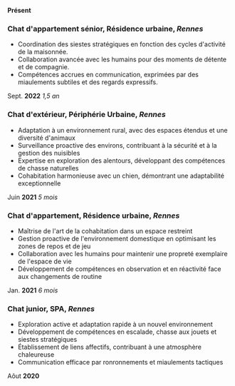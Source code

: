 **Présent**

### **Chat d'appartement sénior**, Résidence urbaine, _Rennes_

- Coordination des siestes stratégiques en fonction des cycles d'activité de la maisonnée.
- Collaboration avancée avec les humains pour des moments de détente et de compagnie.
- Compétences accrues en communication, exprimées par des miaulements subtiles et des regards expressifs.



Sept. **2022** _1,5 an_

### **Chat d'extérieur**, Périphérie Urbaine, _Rennes_

- Adaptation à un environnement rural, avec des espaces étendus et une diversité d'animaux
- Surveillance proactive des environs, contribuant à la sécurité et à la gestion des nuisibles
- Expertise en exploration des alentours, développant des compétences de chasse naturelles
- Cohabitation harmonieuse avec un chien, démontrant une adaptabilité exceptionnelle



Juin **2021** _5 mois_

### **Chat d'appartement**, Résidence urbaine, _Rennes_

- Maîtrise de l'art de la cohabitation dans un espace restreint
- Gestion proactive de l'environnement domestique en optimisant les zones de repos et de jeu
- Collaboration avec les humains pour maintenir une propreté exemplaire de l'espace de vie
- Développement de compétences en observation et en réactivité face aux changements de routine



Jan. **2021** _6 mois_

### **Chat junior**, SPA, _Rennes_

- Exploration active et adaptation rapide à un nouvel environnement
- Développement de compétences en escalade, chasse aux jouets et siestes stratégiques
- Établissement de liens affectifs, contribuant à une atmosphère chaleureuse
- Communication efficace par ronronnements et miaulements tactiques

Aôut **2020** _&nbsp;_
